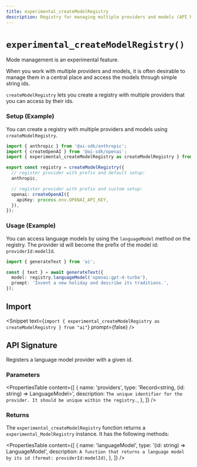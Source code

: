 ```yaml
---
title: experimental_createModelRegistry
description: Registry for managing multiple providers and models (API Reference)
---
```


# `experimental_createModelRegistry()`

<Note>Mode management is an experimental feature.</Note>

When you work with multiple providers and models, it is often desirable to manage them
in a central place and access the models through simple string ids.

`createModelRegistry` lets you create a registry with multiple providers that you
can access by their ids.

### Setup (Example)

You can create a registry with multiple providers and models using `createModelRegistry`.

```ts
import { anthropic } from '@ai-sdk/anthropic';
import { createOpenAI } from '@ai-sdk/openai';
import { experimental_createModelRegistry as createModelRegistry } from 'ai';

export const registry = createModelRegistry({
  // register provider with prefix and default setup:
  anthropic,

  // register provider with prefix and custom setup:
  openai: createOpenAI({
    apiKey: process.env.OPENAI_API_KEY,
  }),
});
```

### Usage (Example)

You can access language models by using the `languageModel` method on the registry.
The provider id will become the prefix of the model id: `providerId:modelId`.

```ts highlight={"4"}
import { generateText } from 'ai';

const { text } = await generateText({
  model: registry.languageModel('openai:gpt-4-turbo'),
  prompt: 'Invent a new holiday and describe its traditions.',
});
```

## Import

<Snippet
  text={`import { experimental_createModelRegistry as createModelRegistry } from "ai"`}
  prompt={false}
/>

## API Signature

Registers a language model provider with a given id.

### Parameters

<PropertiesTable
  content={[
    {
      name: 'providers',
      type: 'Record<string, (id: string) => LanguageModel>',
      description: `The unique identifier for the provider. It should be unique within the registry.`,
    },
  ]}
/>

### Returns

The `experimental_createModelRegistry` function returns a `experimental_ModelRegistry` instance. It has the following methods:

<PropertiesTable
  content={[
    {
      name: 'languageModel',
      type: '(id: string) => LanguageModel',
      description: `A function that returns a language model by its id (format: providerId:modelId)`,
    },
  ]}
/>
